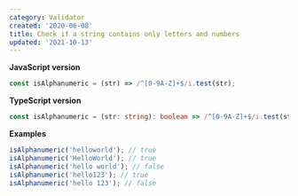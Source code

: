 ```yaml
---
category: Validator
created: '2020-06-08'
title: Check if a string contains only letters and numbers
updated: '2021-10-13'
---
```


**JavaScript version**

```js isAlphanumeric.js
const isAlphanumeric = (str) => /^[0-9A-Z]+$/i.test(str);
```

**TypeScript version**

```ts isAlphanumeric.ts
const isAlphanumeric = (str: string): boolean => /^[0-9A-Z]+$/i.test(str);
```

**Examples**

```js examples.js
isAlphanumeric('helloworld'); // true
isAlphanumeric('HelloWorld'); // true
isAlphanumeric('hello world'); // false
isAlphanumeric('hello123'); // true
isAlphanumeric('hello 123'); // false
```
